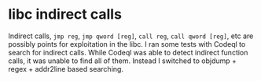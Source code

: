 # libc indirect calls

Indirect calls, `jmp reg`, `jmp qword [reg]`, `call reg`, `call qword [reg]`, etc are possibly points for exploitation in the libc. I ran some tests with Codeql to search for indirect calls. While Codeql was able to detect indirect function calls, it was unable to find all of them. Instead I switched to objdump + regex + addr2line based searching.